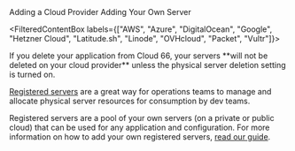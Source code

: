 
<Tabs defaultValue="cloud">
    <TabsList>
        <TabsTrigger value="cloud">Adding a Cloud Provider</TabsTrigger>
        <TabsTrigger value="ownserver">Adding Your Own Server</TabsTrigger>
    </TabsList>
<TabsContent value="cloud">

<FilteredContentBox labels={["AWS", "Azure", "DigitalOcean", "Google", "Hetzner Cloud", "Latitude.sh", "Linode", "OVHcloud", "Packet", "Vultr"]}>
<FilteredContent filter="AWS">
<AwsPartial />
</FilteredContent>

<FilteredContent filter="Azure">
<AzurePartial />
</FilteredContent>

<FilteredContent filter="DigitalOcean">
<DoPartial />
</FilteredContent>

<FilteredContent filter="Google">
<GcePartial />
</FilteredContent>

<FilteredContent filter="Hetzner Cloud">
<HetznerPartial />
</FilteredContent>

<FilteredContent filter="Latitude.sh">
<LatitudeshPartial />
</FilteredContent>

<FilteredContent filter="Linode">
<LinodePartial />
</FilteredContent>

<FilteredContent filter="OVHcloud">
<OvhPartial />
</FilteredContent>

<FilteredContent filter="Packet">
<PacketPartial />
</FilteredContent>

<FilteredContent filter="Vultr">
<VultrPartial />
</FilteredContent>

</FilteredContentBox>

<Callout type="warning" title="Server deletion">
If you delete your application from Cloud 66, your servers **will not be deleted on your cloud provider** unless the physical server deletion setting is turned on.
</Callout>

</TabsContent>

<TabsContent value="ownserver">

[Registered servers](/:product/:version?/servers/registered-servers) are a great way for operations teams to manage and allocate physical server resources for consumption by dev teams. 

Registered servers are a pool of your own servers (on a private or public cloud) that can be used for any application and configuration. For more information on how to add your own registered servers, [read our guide](/:product/:version?/servers/registered-servers).

</TabsContent>

</Tabs>